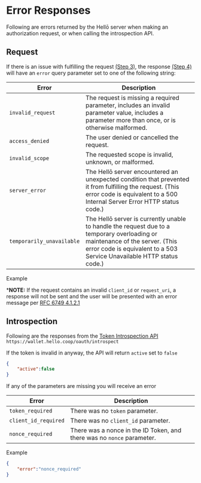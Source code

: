 # Error Responses

Following are errors returned by the Hellō server when making an authorization request, or when calling the introspection API.

## Request

If there is an issue with fulfilling the request [(Step 3)](/docs/apis/errors), the response [(Step 4)](/docs/apis/errors/#introspection) will have an `error` query parameter set to one of the following string:

|Error|Description|
|---|---|
|`invalid_request`| The request is missing a required parameter, includes an invalid parameter value, includes a parameter more than once, or is otherwise malformed. |
|`access_denied`| The user denied or cancelled the request. |
|`invalid_scope`| The requested scope is invalid, unknown, or malformed. |
|`server_error`| The Hellō server encountered an unexpected condition that prevented it from fulfilling the request. (This error code is equivalent to a 500 Internal Server Error HTTP status code.) |
|`temporarily_unavailable`| The Hellō server is currently unable to handle the request due to a temporary overloading or maintenance of the server. (This error code is equivalent to a 503 Service Unavailable HTTP status code.) |

Example 


***NOTE:** If the request contains an invalid `client_id` or `request_uri`, a response will not be sent and the user will be presented with an error message per [RFC 6749 4.1.2.1](https://datatracker.ietf.org/doc/html/rfc6749#section-4.1.2.1)

## Introspection

Following are the responses from the [Token Introspection API](/docs/apis/errors/#introspection) `https://wallet.hello.coop/oauth/introspect`

If the token is invalid in anyway, the API will return `active` set to `false`

```json
{
    "active":false
}
```
If any of the parameters are missing you will receive an error

|Error|Description|
|---|---|
|`token_required`| There was no `token` parameter. |
|`client_id_required`| There was no `client_id` parameter. |
|`nonce_required`| There was a nonce in the ID Token, and there was no `nonce` parameter. |

Example

```json
{
    "error":"nonce_required"
}
```
